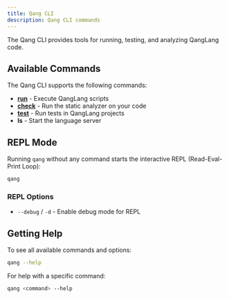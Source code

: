 ---
title: Qang CLI
description: Qang CLI commands
---

The Qang CLI provides tools for running, testing, and analyzing QangLang code.

## Available Commands

The Qang CLI supports the following commands:

- **[run](./run)** - Execute QangLang scripts
- **[check](./check)** - Run the static analyzer on your code
- **[test](./test)** - Run tests in QangLang projects
- **ls** - Start the language server

## REPL Mode

Running `qang` without any command starts the interactive REPL (Read-Eval-Print Loop):

```bash
qang
```

### REPL Options

- `--debug` / `-d` - Enable debug mode for REPL

## Getting Help

To see all available commands and options:

```bash
qang --help
```

For help with a specific command:

```bash
qang <command> --help
```
